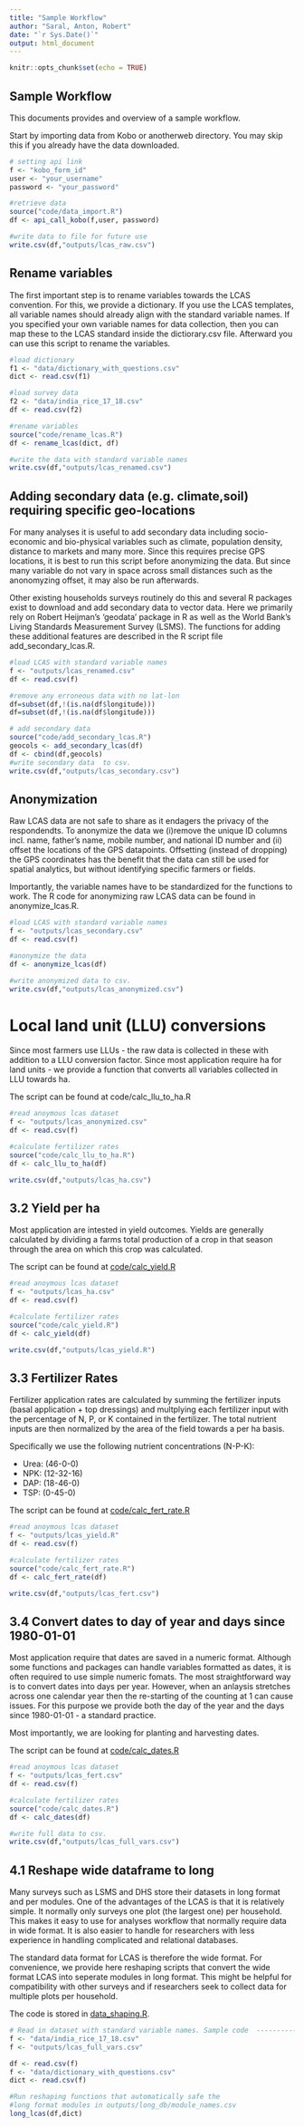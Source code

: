 ```yaml
---
title: "Sample Workflow"
author: "Saral, Anton, Robert"
date: "`r Sys.Date()`"
output: html_document
---
```


```r
knitr::opts_chunk$set(echo = TRUE)
```

## Sample Workflow

This documents provides and overview of a sample workflow.

Start by importing data from Kobo or anotherweb directory. You may skip this if you already have the data downloaded.

```r

# setting api link 
f <- "kobo_form_id"
user <- "your_username"
password <- "your_password"

#retrieve data
source("code/data_import.R")
df <- api_call_kobo(f,user, password)

#write data to file for future use
write.csv(df,"outputs/lcas_raw.csv")

```

## Rename variables

The first important step is to rename variables towards the LCAS convention.
For this, we provide a dictionary. If you use the LCAS templates, all variable
names should already align with the standard variable names. If you specified
your own variable names for data collection, then you can map these to the LCAS
standard inside the dictiorary.csv file. Afterward you can use this script 
to rename the variables.


```r

#load dictionary
f1 <- "data/dictionary_with_questions.csv"
dict <- read.csv(f1)

#load survey data
f2 <- "data/india_rice_17_18.csv"
df <- read.csv(f2)

#rename variables
source("code/rename_lcas.R")
df <- rename_lcas(dict, df)

#write the data with standard variable names
write.csv(df,"outputs/lcas_renamed.csv")

```



## Adding secondary data (e.g. climate,soil) requiring specific geo-locations

For many analyses it is useful to add secondary data including socio-economic and bio-physical variables such as climate, population density, distance to markets and many more. Since this requires precise GPS locations, it is best to run this script before anonymizing the data. But since many variable do not vary in space across small distances such as the anonomyzing offset, it may also be run afterwards.

Other existing households surveys routinely do this and several R packages exist to download and add secondary data to vector data. Here we primarily rely on Robert Heijman’s ‘geodata’ package in R as well as the World Bank’s Living Standards Measurement Survey (LSMS). The functions for adding these additional features are described in the R script file add_secondary_lcas.R.


```r

#load LCAS with standard variable names
f <- "outputs/lcas_renamed.csv"
df <- read.csv(f)

#remove any erroneous data with no lat-lon
df=subset(df,!(is.na(df$longitude)))
df=subset(df,!(is.na(df$longitude)))

# add secondary data
source("code/add_secondary_lcas.R")
geocols <- add_secondary_lcas(df)
df <- cbind(df,geocols)
#write secondary data  to csv.
write.csv(df,"outputs/lcas_secondary.csv")

```


## Anonymization 

Raw LCAS data are not safe to share as it endagers the privacy of the respondendts. To anonymize the data we (i)remove the unique ID columns incl. name, father’s name, mobile number, and national ID number and (ii) offset the locations of the GPS datapoints. Offsetting (instead of dropping) the GPS coordinates has the benefit that the data can still be used for spatial analytics, but without identifying specific farmers or fields.

Importantly, the variable names have to be standardized for the functions to work. The R code for anonymizing raw LCAS data can be found in anonymize_lcas.R.


``` r
#load LCAS with standard variable names
f <- "outputs/lcas_secondary.csv"
df <- read.csv(f)

#anonymize the data
df <- anonymize_lcas(df)

#write anonymized data to csv.
write.csv(df,"outputs/lcas_anonymized.csv")

```


# Local land unit (LLU) conversions

Since most farmers use LLUs - the raw data is collected in these with addition to a LLU conversion factor. Since most application require ha for land units - we provide a function that converts all variables collected in LLU towards ha.

The script can be found at code/calc_llu_to_ha.R

```r

#read anoymous lcas dataset
f <- "outputs/lcas_anonymized.csv"
df <- read.csv(f)

#calculate fertilizer rates
source("code/calc_llu_to_ha.R")
df <- calc_llu_to_ha(df)

write.csv(df,"outputs/lcas_ha.csv")

```



## 3.2 Yield per ha

Most application are intested in yield outcomes. Yields are generally calculated by dividing a farms total production of a crop in that season through the area on which this crop was calculated.


The script can be found at [code/calc_yield.R](code/calc_yield.R)

```r
#read anoymous lcas dataset
f <- "outputs/lcas_ha.csv"
df <- read.csv(f)

#calculate fertilizer rates
source("code/calc_yield.R")
df <- calc_yield(df)

write.csv(df,"outputs/lcas_yield.R")


```



## 3.3 Fertilizer Rates

Fertilizer application rates are calculated by summing the fertilizer inputs (basal application + top dressings) and multplying each fertilizer input with the percentage of N, P, or K contained in the fertilizer. The total nutrient inputs are then normalized by the area of the field towards a per ha basis.

Specifically we use the following nutrient concentrations (N-P-K):

- Urea: (46-0-0)
- NPK: (12-32-16)
- DAP: (18-46-0)
- TSP: (0-45-0)


The script can be found at [code/calc_fert_rate.R](code/calc_fert_rate.R)

```r
#read anoymous lcas dataset
f <- "outputs/lcas_yield.R"
df <- read.csv(f)

#calculate fertilizer rates
source("code/calc_fert_rate.R")
df <- calc_fert_rate(df)

write.csv(df,"outputs/lcas_fert.csv")

```


## 3.4 Convert dates to day of year and days since 1980-01-01

Most application require that dates are saved in a numeric format. Although some functions and packages can handle variables formatted as dates, it is often required to use simple numeric fomats. The most straightforward way is to convert dates into days per year. However, when an anlaysis stretches across one calendar year then the re-starting of the counting at 1 can cause issues. For this purpose we provide both the day of the year and the days since 1980-01-01 - a standard practice.

Most importantly, we are looking for planting and harvesting dates. 


The script can be found at [code/calc_dates.R](code/calc_dates.R)


```r
#read anoymous lcas dataset
f <- "outputs/lcas_fert.csv"
df <- read.csv(f)

#calculate fertilizer rates
source("code/calc_dates.R")
df <- calc_dates(df)

#write full data to csv.
write.csv(df,"outputs/lcas_full_vars.csv")

```



## 4.1 Reshape wide dataframe to long

Many surveys such as LSMS and DHS store their datasets in long format and per modules. One of the advantages of the LCAS is that it is relatively simple. It normally only surveys one plot (the largest one) per household. This makes it easy to use for analyses workflow that normally require data in wide format. It is also easier to handle for researchers with less experience in handling complicated and relational databases.

The standard data format for LCAS is therefore the wide format. For convenience, we provide here reshaping scripts that convert the wide format LCAS into seperate modules in long format. This might be helpful for compatibility with other surveys and if researchers seek to collect data for multiple plots per household.

The code is stored in <a href="https://github.com/AntonUrfels/lcas/blob/gh-pages/code/data_shaping.R" target="_blank">data_shaping.R</a>.

```R
# Read in dataset with standard variable names. Sample code  -----------------
f <- "data/india_rice_17_18.csv"
f <- "outputs/lcas_full_vars.csv"

df <- read.csv(f)
f <- "data/dictionary_with_questions.csv"
dict <- read.csv(f)

#Run reshaping functions that automatically safe the 
#long format modules in outputs/long_db/module_names.csv
long_lcas(df,dict)

```


